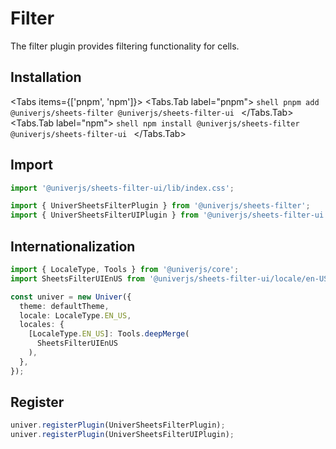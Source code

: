 

# Filter

<BadgeGroup values={[UniverTypes.SHEET]} value={UniverTypes.SHEET} />

<Sandbox entryFile={entryFile} />

The filter plugin provides filtering functionality for cells.

## Installation

<Tabs items={['pnpm', 'npm']}>
  <Tabs.Tab label="pnpm">
    ```shell
    pnpm add @univerjs/sheets-filter @univerjs/sheets-filter-ui
    ```
  </Tabs.Tab>
  <Tabs.Tab label="npm">
    ```shell
    npm install @univerjs/sheets-filter @univerjs/sheets-filter-ui
    ```
  </Tabs.Tab>
</Tabs>

## Import

```typescript
import '@univerjs/sheets-filter-ui/lib/index.css';

import { UniverSheetsFilterPlugin } from '@univerjs/sheets-filter';
import { UniverSheetsFilterUIPlugin } from '@univerjs/sheets-filter-ui';
```

## Internationalization

```typescript
import { LocaleType, Tools } from '@univerjs/core';
import SheetsFilterUIEnUS from '@univerjs/sheets-filter-ui/locale/en-US';

const univer = new Univer({
  theme: defaultTheme,
  locale: LocaleType.EN_US,
  locales: {
    [LocaleType.EN_US]: Tools.deepMerge(
      SheetsFilterUIEnUS
    ),
  },
});
```

## Register

```typescript
univer.registerPlugin(UniverSheetsFilterPlugin);
univer.registerPlugin(UniverSheetsFilterUIPlugin);
```

